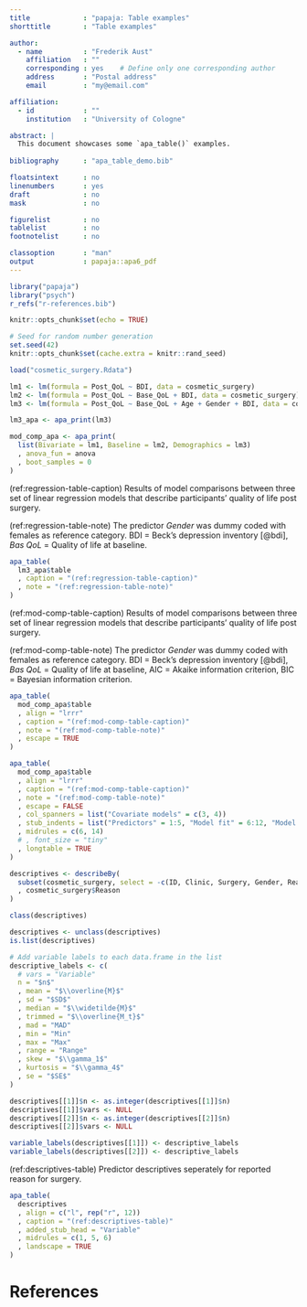 ```yaml
---
title             : "papaja: Table examples"
shorttitle        : "Table examples"

author: 
  - name          : "Frederik Aust"
    affiliation   : ""
    corresponding : yes    # Define only one corresponding author
    address       : "Postal address"
    email         : "my@email.com"

affiliation:
  - id            : ""
    institution   : "University of Cologne"

abstract: |
  This document showcases some `apa_table()` examples.
  
bibliography      : "apa_table_demo.bib"

floatsintext      : no
linenumbers       : yes
draft             : no
mask              : no

figurelist        : no
tablelist         : no
footnotelist      : no

classoption       : "man"
output            : papaja::apa6_pdf
---
```


```r
library("papaja")
library("psych")
r_refs("r-references.bib")

knitr::opts_chunk$set(echo = TRUE)
```

```r
# Seed for random number generation
set.seed(42)
knitr::opts_chunk$set(cache.extra = knitr::rand_seed)
```

```r
load("cosmetic_surgery.Rdata")
```

```r
lm1 <- lm(formula = Post_QoL ~ BDI, data = cosmetic_surgery)
lm2 <- lm(formula = Post_QoL ~ Base_QoL + BDI, data = cosmetic_surgery)
lm3 <- lm(formula = Post_QoL ~ Base_QoL + Age + Gender + BDI, data = cosmetic_surgery)

lm3_apa <- apa_print(lm3)

mod_comp_apa <- apa_print(
  list(Bivariate = lm1, Baseline = lm2, Demographics = lm3)
  , anova_fun = anova
  , boot_samples = 0
)
```

(ref:regression-table-caption) Results of model comparisons between three set of linear regression models that describe participants' quality of life post surgery.

(ref:regression-table-note) The predictor *Gender* was dummy coded with females as reference category. BDI = Beck's depression inventory [@bdi], *Bas QoL* = Quality of life at baseline.

```r
apa_table(
  lm3_apa$table
  , caption = "(ref:regression-table-caption)"
  , note = "(ref:regression-table-note)"
)
```

(ref:mod-comp-table-caption) Results of model comparisons between three set of linear regression models that describe participants' quality of life post surgery.

(ref:mod-comp-table-note) The predictor *Gender* was dummy coded with females as reference category. BDI = Beck's depression inventory [@bdi], *Bas QoL* = Quality of life at baseline, AIC = Akaike information criterion, BIC = Bayesian information criterion.

```r
apa_table(
  mod_comp_apa$table
  , align = "lrrr"
  , caption = "(ref:mod-comp-table-caption)"
  , note = "(ref:mod-comp-table-note)"
  , escape = TRUE
)
```

```r
apa_table(
  mod_comp_apa$table
  , align = "lrrr"
  , caption = "(ref:mod-comp-table-caption)"
  , note = "(ref:mod-comp-table-note)"
  , escape = FALSE
  , col_spanners = list("Covariate models" = c(3, 4))
  , stub_indents = list("Predictors" = 1:5, "Model fit" = 6:12, "Model comparison" = 13:19)
  , midrules = c(6, 14)
  # , font_size = "tiny"
  , longtable = TRUE
)
```

```r
descriptives <- describeBy(
  subset(cosmetic_surgery, select = -c(ID, Clinic, Surgery, Gender, Reason))
  , cosmetic_surgery$Reason
)

class(descriptives)

descriptives <- unclass(descriptives)
is.list(descriptives)

# Add variable labels to each data.frame in the list
descriptive_labels <- c(
  # vars = "Variable"
  n = "$n$"
  , mean = "$\\overline{M}$"
  , sd = "$SD$"
  , median = "$\\widetilde{M}$"
  , trimmed = "$\\overline{M_t}$"
  , mad = "MAD"
  , min = "Min"
  , max = "Max"
  , range = "Range"
  , skew = "$\\gamma_1$"
  , kurtosis = "$\\gamma_4$"
  , se = "$SE$"
)

descriptives[[1]]$n <- as.integer(descriptives[[1]]$n)
descriptives[[1]]$vars <- NULL
descriptives[[2]]$n <- as.integer(descriptives[[2]]$n)
descriptives[[2]]$vars <- NULL

variable_labels(descriptives[[1]]) <- descriptive_labels
variable_labels(descriptives[[2]]) <- descriptive_labels
```

(ref:descriptives-table) Predictor descriptives seperately for reported reason for surgery.

```r
apa_table(
  descriptives
  , align = c("l", rep("r", 12))
  , caption = "(ref:descriptives-table)"
  , added_stub_head = "Variable"
  , midrules = c(1, 5, 6)
  , landscape = TRUE
)
```


\newpage

# References

::: {#refs}
:::
